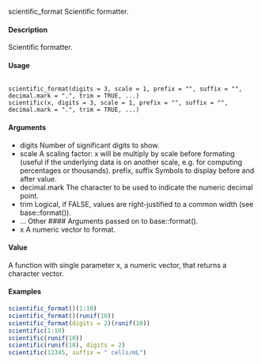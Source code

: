 scientific_format Scientific formatter.

#### Description
Scientific formatter.

#### Usage
<pre><code>
scientific_format(digits = 3, scale = 1, prefix = "", suffix = "",
decimal.mark = ".", trim = TRUE, ...)
scientific(x, digits = 3, scale = 1, prefix = "", suffix = "",
decimal.mark = ".", trim = TRUE, ...)
</code></pre>

#### Arguments
* digits Number of significant digits to show.
* scale A scaling factor: x will be multiply by scale before formating (useful if the underlying
data is on another scale, e.g. for computing percentages or thousands).
prefix, suffix Symbols to display before and after value.
* decimal.mark The character to be used to indicate the numeric decimal point.
* trim Logical, if FALSE, values are right-justified to a common width (see base::format()).
* ... Other #### Arguments passed on to base::format().
* x A numeric vector to format.

#### Value
A function with single parameter x, a numeric vector, that returns a character vector.

#### Examples

```r
scientific_format()(1:10)
scientific_format()(runif(10))
scientific_format(digits = 2)(runif(10))
scientific(1:10)
scientific(runif(10))
scientific(runif(10), digits = 2)
scientific(12345, suffix = " cells/mL")
```
